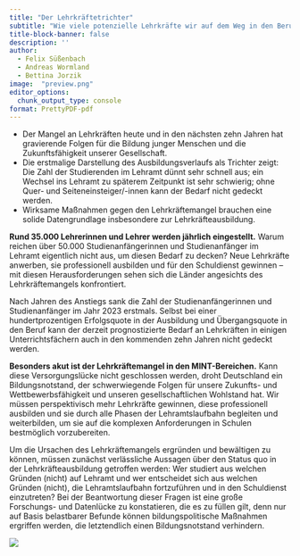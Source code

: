 ```yaml
---
title: "Der Lehrkräftetrichter"
subtitle: "Wie viele potenzielle Lehrkräfte wir auf dem Weg in den Beruf verlieren"
title-block-banner: false
description: ''
author: 
  - Felix Süßenbach
  - Andreas Wormland
  - Bettina Jorzik
image:  "preview.png"
editor_options: 
  chunk_output_type: console
format: PrettyPDF-pdf
---
```


+ Der Mangel an Lehrkräften heute und in den nächsten zehn Jahren hat gravierende Folgen für die Bildung junger Menschen und die Zukunftsfähigkeit unserer Gesellschaft.
+ Die erstmalige Darstellung des Ausbildungsverlaufs als Trichter zeigt: Die Zahl der Studierenden im Lehramt dünnt sehr schnell aus; ein Wechsel ins Lehramt zu späterem Zeitpunkt ist sehr schwierig; ohne Quer- und Seiteneinsteiger/-innen kann der Bedarf nicht gedeckt werden.
+ Wirksame Maßnahmen gegen den Lehrkräftemangel brauchen eine solide Datengrundlage insbesondere zur Lehrkräfteausbildung.

**Rund 35.000 Lehrerinnen und Lehrer werden jährlich eingestellt.** Warum reichen über 50.000 Studienanfängerinnen und Studienanfänger im Lehramt eigentlich nicht aus, um diesen Bedarf zu decken? Neue Lehrkräfte anwerben, sie professionell ausbilden und für den Schuldienst gewinnen – mit diesen Herausforderungen sehen sich die Länder angesichts des Lehrkräftemangels konfrontiert.

Nach Jahren des Anstiegs sank die Zahl der Studienanfängerinnen und Studienanfänger im Jahr 2023 erstmals. Selbst bei einer hundertprozentigen Erfolgsquote in der Ausbildung und Übergangsquote in den Beruf kann der derzeit prognostizierte Bedarf an Lehrkräften in einigen Unterrichtsfächern auch in den kommenden zehn Jahren nicht gedeckt werden.

**Besonders akut ist der Lehrkräftemangel in den MINT-Bereichen.** Kann diese Versorgungslücke nicht geschlossen werden, droht Deutschland ein Bildungsnotstand, der schwerwiegende Folgen für unsere Zukunfts- und Wettbewerbsfähigkeit und unseren gesellschaftlichen Wohlstand hat. Wir müssen perspektivisch mehr Lehrkräfte gewinnen, diese professionell ausbilden und sie durch alle Phasen der Lehramtslaufbahn begleiten und weiterbilden, um sie auf die komplexen Anforderungen in Schulen bestmöglich vorzubereiten.

Um die Ursachen des Lehrkräftemangels ergründen und bewältigen zu können, müssen zunächst verlässliche Aussagen über den Status quo in der Lehrkräfteausbildung getroffen werden: Wer studiert aus welchen Gründen (nicht) auf Lehramt und wer entscheidet sich aus welchen Gründen (nicht), die Lehramtslaufbahn fortzuführen und in den Schuldienst einzutreten? Bei der Beantwortung dieser Fragen ist eine große Forschungs- und Datenlücke zu konstatieren, die es zu füllen gilt, denn nur auf Basis belastbarer Befunde können bildungspolitische Maßnahmen ergriffen werden, die letztendlich einen Bildungsnotstand verhindern.

:::{.column-body}
![](lehrkraeftetrichter.jpg)
:::


